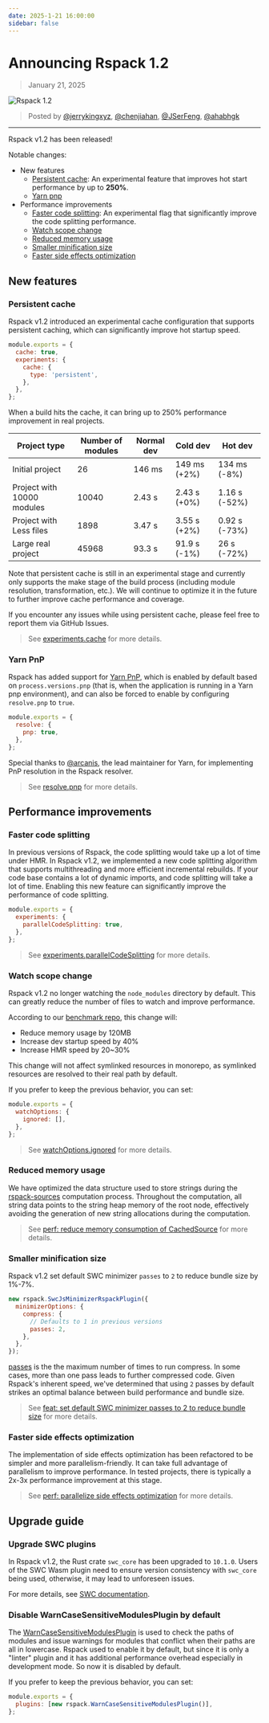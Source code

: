 ```yaml
---
date: 2025-1-21 16:00:00
sidebar: false
---
```


# Announcing Rspack 1.2

> January 21, 2025

![Rspack 1.2](https://assets.rspack.dev/rspack/rspack-banner-v1-2.png)

> Posted by [@jerrykingxyz](https://github.com/jerrykingxyz), [@chenjiahan](https://github.com/chenjiahan), [@JSerFeng](https://github.com/JSerFeng), [@ahabhgk](https://github.com/ahabhgk)

---

Rspack v1.2 has been released!

Notable changes:

- New features
  - [Persistent cache](#persistent-cache): An experimental feature that improves hot start performance by up to **250%**.
  - [Yarn pnp](#yarn-pnp)
- Performance improvements
  - [Faster code splitting](#faster-code-splitting): An experimental flag that significantly improve the code splitting performance.
  - [Watch scope change](#watch-scope-change)
  - [Reduced memory usage](#reduced-memory-usage)
  - [Smaller minification size](#smaller-minification-size)
  - [Faster side effects optimization](#faster-side-effects-optimization)

## New features

### Persistent cache

Rspack v1.2 introduced an experimental cache configuration that supports persistent caching, which can significantly improve hot startup speed.

```js title=rspack.config.js
module.exports = {
  cache: true,
  experiments: {
    cache: {
      type: 'persistent',
    },
  },
};
```

When a build hits the cache, it can bring up to 250% performance improvement in real projects.

| Project type               | Number of modules | Normal dev | Cold dev     | Hot dev       |
| -------------------------- | ----------------- | ---------- | ------------ | ------------- |
| Initial project            | 26                | 146 ms     | 149 ms (+2%) | 134 ms (-8%)  |
| Project with 10000 modules | 10040             | 2.43 s     | 2.43 s (+0%) | 1.16 s (-52%) |
| Project with Less files    | 1898              | 3.47 s     | 3.55 s (+2%) | 0.92 s (-73%) |
| Large real project         | 45968             | 93.3 s     | 91.9 s (-1%) | 26 s (-72%)   |

Note that persistent cache is still in an experimental stage and currently only supports the make stage of the build process (including module resolution, transformation, etc.). We will continue to optimize it in the future to further improve cache performance and coverage.

If you encounter any issues while using persistent cache, please feel free to report them via GitHub Issues.

> See [experiments.cache](/config/experiments#experimentscache) for more details.

### Yarn PnP

Rspack has added support for [Yarn PnP](https://yarnpkg.com/features/pnp), which is enabled by default based on `process.versions.pnp` (that is, when the application is running in a Yarn pnp environment), and can also be forced to enable by configuring `resolve.pnp` to `true`.

```js title="rspack.config.js"
module.exports = {
  resolve: {
    pnp: true,
  },
};
```

Special thanks to [@arcanis](https://x.com/arcanis), the lead maintainer for Yarn, for implementing PnP resolution in the Rspack resolver.

> See [resolve.pnp](/config/resolve#resolvepnp) for more details.

## Performance improvements

### Faster code splitting

In previous versions of Rspack, the code splitting would take up a lot of time under HMR. In Rspack v1.2, we implemented a new code splitting algorithm that supports multithreading and more efficient incremental rebuilds. If your code base contains a lot of dynamic imports, and code splitting will take a lot of time. Enabling this new feature can significantly improve the performance of code splitting.

```js title="rspack.config.js"
module.exports = {
  experiments: {
    parallelCodeSplitting: true,
  },
};
```

> See [experiments.parallelCodeSplitting](/config/experiments#experimentsparallelcodesplitting) for more details.

### Watch scope change

Rspack v1.2 no longer watching the `node_modules` directory by default. This can greatly reduce the number of files to watch and improve performance.

According to our [benchmark repo](https://github.com/rspack-contrib/build-tools-performance), this change will:

- Reduce memory usage by 120MB
- Increase dev startup speed by 40%
- Increase HMR speed by 20~30%

This change will not affect symlinked resources in monorepo, as symlinked resources are resolved to their real path by default.

If you prefer to keep the previous behavior, you can set:

```js title="rspack.config.js"
module.exports = {
  watchOptions: {
    ignored: [],
  },
};
```

> See [watchOptions.ignored](/config/watch#watchoptionsignored) for more details.

### Reduced memory usage

We have optimized the data structure used to store strings during the [rspack-sources](https://github.com/web-infra-dev/rspack-sources) computation process. Throughout the computation, all string data points to the string heap memory of the root node, effectively avoiding the generation of new string allocations during the computation.

> See [perf: reduce memory consumption of CachedSource](https://github.com/web-infra-dev/rspack/pull/8666) for more details.

### Smaller minification size

Rspack v1.2 set default SWC minimizer `passes` to `2` to reduce bundle size by 1%-7%.

```js
new rspack.SwcJsMinimizerRspackPlugin({
  minimizerOptions: {
    compress: {
      // Defaults to 1 in previous versions
      passes: 2,
    },
  },
});
```

[passes](https://swc.rs/docs/configuration/minification#jscminifycompress) is the the maximum number of times to run compress. In some cases, more than one pass leads to further compressed code. Given Rspack's inherent speed, we've determined that using `2` passes by default strikes an optimal balance between build performance and bundle size.

> See [feat: set default SWC minimizer passes to 2 to reduce bundle size](https://github.com/web-infra-dev/rspack/pull/8853) for more details.

### Faster side effects optimization

The implementation of side effects optimization has been refactored to be simpler and more parallelism-friendly. It can take full advantage of parallelism to improve performance. In tested projects, there is typically a 2x-3x performance improvement at this stage.

> See [perf: parallelize side effects optimization](https://github.com/web-infra-dev/rspack/pull/8781) for more details.

## Upgrade guide

### Upgrade SWC plugins

In Rspack v1.2, the Rust crate `swc_core` has been upgraded to `10.1.0`. Users of the SWC Wasm plugin need to ensure version consistency with `swc_core` being used, otherwise, it may lead to unforeseen issues.

For more details, see [SWC documentation](https://swc.rs/docs/plugin/selecting-swc-core).

### Disable WarnCaseSensitiveModulesPlugin by default

The [WarnCaseSensitiveModulesPlugin](/plugins/webpack/warn-case-sensitive-modules-plugin) is used to check the paths of modules and issue warnings for modules that conflict when their paths are all in lowercase. Rspack used to enable it by default, but since it is only a "linter" plugin and it has additional performance overhead especially in development mode. So now it is disabled by default.

If you prefer to keep the previous behavior, you can set:

```js title="rspack.config.js"
module.exports = {
  plugins: [new rspack.WarnCaseSensitiveModulesPlugin()],
};
```
